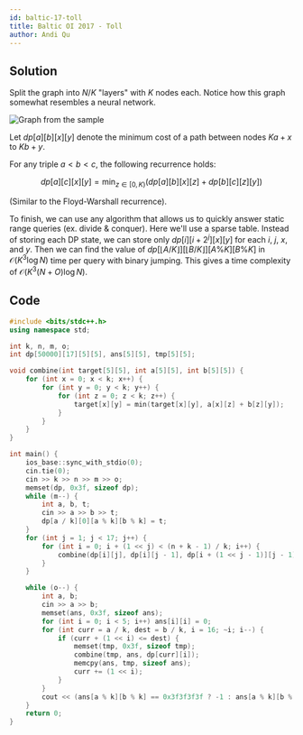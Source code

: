 ```yaml
---
id: baltic-17-toll
title: Baltic OI 2017 - Toll
author: Andi Qu
---
```


## Solution

Split the graph into $N / K$ "layers" with $K$ nodes each. Notice how this graph somewhat resembles a neural network.

![Graph from the sample](<Baltic 17-toll/graph.png>)

Let $dp[a][b][x][y]$ denote the minimum cost of a path between nodes $Ka + x$ to $Kb + y$.

For any triple $a < b < c$, the following recurrence holds:

$$
dp[a][c][x][y] = \min_{z \in [0, K)} (dp[a][b][x][z] + dp[b][c][z][y])
$$

(Similar to the Floyd-Warshall recurrence).

To finish, we can use any algorithm that allows us to quickly answer static range queries (ex. divide & conquer). Here we'll use a sparse table. Instead of storing each DP state, we can store only $dp[i][i + 2^j][x][y]$ for each $i$, $j$, $x$, and $y$. Then we can find the value of $dp[\lfloor A / K \rfloor][\lfloor B / K \rfloor][A \% K][B \% K]$ in $\mathcal{O}(K^3 \log N)$ time per query with binary jumping. This gives a time complexity of $\mathcal{O}(K^3(N+O)\log N)$.

## Code

```cpp
#include <bits/stdc++.h>
using namespace std;

int k, n, m, o;
int dp[50000][17][5][5], ans[5][5], tmp[5][5];

void combine(int target[5][5], int a[5][5], int b[5][5]) {
    for (int x = 0; x < k; x++) {
        for (int y = 0; y < k; y++) {
            for (int z = 0; z < k; z++) {
                target[x][y] = min(target[x][y], a[x][z] + b[z][y]);
            }
        }
    }
}

int main() {
    ios_base::sync_with_stdio(0);
    cin.tie(0);
    cin >> k >> n >> m >> o;
    memset(dp, 0x3f, sizeof dp);
    while (m--) {
        int a, b, t;
        cin >> a >> b >> t;
        dp[a / k][0][a % k][b % k] = t;
    }
    for (int j = 1; j < 17; j++) {
        for (int i = 0; i + (1 << j) < (n + k - 1) / k; i++) {
            combine(dp[i][j], dp[i][j - 1], dp[i + (1 << j - 1)][j - 1]);
        }
    }

    while (o--) {
        int a, b;
        cin >> a >> b;
        memset(ans, 0x3f, sizeof ans);
        for (int i = 0; i < 5; i++) ans[i][i] = 0;
        for (int curr = a / k, dest = b / k, i = 16; ~i; i--) {
            if (curr + (1 << i) <= dest) {
                memset(tmp, 0x3f, sizeof tmp);
                combine(tmp, ans, dp[curr][i]);
                memcpy(ans, tmp, sizeof ans);
                curr += (1 << i);
            }
        }
        cout << (ans[a % k][b % k] == 0x3f3f3f3f ? -1 : ans[a % k][b % k]) << '\n';
    }
    return 0;
}
```

